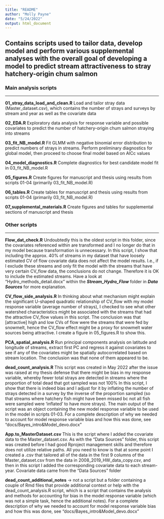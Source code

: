 ```yaml
---
title: "README"
author: "Molly Payne"
date: "5/24/2022"
output: html_document
---
```


## Contains scripts used to tailor data, develop model and perform various supplemental analyses with the overall goal of developing a model to predict stream attractiveness to stray hatchery-origin chum salmon

### Main analysis scripts

____

**01_stray_data_load_and_clean.R** Load and tailor stray data (Master_dataset.csv),   which contains the number of strays and surveys by stream and year as well as the covariate data <br>

**02_EDA.R** Exploratory data analysis for response variable and possible covariates to predict the number of hatchery-origin chum salmon straying into streams <br>

**03_fit_NB_model.R** Fit GLMM with negative binomial error distribution to predict numbers of strays in streams. Perform preliminary diagnostics for global model, then proceed to choose final model based on AICc values <br>

**04_model_diagnostics.R** Complete diagnostics for best candidate model fit in 03_fit_NB_model.R <br>

**05_figures.R** Create figures for manuscript and thesis using results from scripts 01-04 (primarily 03_fit_NB_model.R) <br>

**06_tables.R** Create tables for manuscript and thesis using results from scripts 01-04 (primarily 03_fit_NB_model.R) <br>

**07_supplemental_materials.R** Create figures and tables for supplemental sections of manuscript and thesis



### Other scripts

____
**Flow_dat_check.R** Undoubtedly this is the oldest script in this folder, since the covariates referenced within are transformed and I no longer do that in my model because transformation is unnecessary. In this script, I show that including the approx. 40% of streams in my dataset that have loosely estimated CV of flow covariate data does not affect the model results. I.e., if I exclude these streams and only fit the model with the streams that have very certain CV_flow data, the conclusions do not change. Therefore it is OK to include the estimated streams. Have a look at "Hydro_methods_detail.docx" within the ***Stream_Hydro_Flow*** folder in ***Data Sources*** for more explanation. <br>

**CV_flow_side_analysis.R** In thinking about what mechanism might explain the significant U-shaped quadratic relationship of CV_flow with my model response variable (average number of strays), I checked to see what other watershed characteristics might be associated with the streams that had the attractive CV_flow values in this script. The conclusion was that [attractive] high and low CVs of flow were the streams that were fed by snowmelt, hence the CV_flow effect might be a proxy for snowmelt water sources being attractive. I create a figure in 05_figures.R to show this.   <br>

**PCA_spatial_analysis.R** Run principal components analysis on latitude and longitude of streams, extract first PC and regress it against covariates to see if any of the covariates might be spatially autocorrelated based on stream location. The conclusion was that none of them appeared to be. <br>

**dead_count_analysis.R** This script was created in May 2022 after the issue was raised at my thesis defense that there might be bias in my response variable, whereby fewer total strays are detected in streams where the proportion of total dead that got sampled was not 100% In this script, I show that there is indeed bias and I adjust for it by inflating the number of strays detected in a survey by the inverse of the proportion sampled (so that streams where hatchery fish might have been missed bc not all fish were sampled were 'inflated' to have more strays). The main output of the script was an object containing the new model response variable to be used in the model in scripts 01-03. For a complete description of why we needed to account for model response variable bias and how this was done, see "docs/Bayes_intro&Model_devo.docx" <br>

**App.to_MasterDataset.csv** This is the script where I added the covariate data to the Master_dataset.csv. As with the "Data Sources" folder, this script was created before I had good Rproject management skills and therefore does not utilize relative paths. All you need to know is that at some point I created a .csv that tailored all of the data in the first 9 columns of the Master_dataset.csv from the data in 2008_2019_HW_data_copy.csv, and then in this script I added the corresponding covariate data to each stream-year. Covariate data came from the "Data Sources" folder <br>

**dead_count_additional_notes** -> not a script but a folder containing a couple of Rmd files that provide additional context or help with the dead_count_analysis.R script, which is a script that contains the analysis and methods for accounting for bias in the model response variable (which was not a simple task, hence the additional notes). For a complete description of why we needed to account for model response variable bias and how this was done, see "docs/Bayes_intro&Model_devo.docx"



